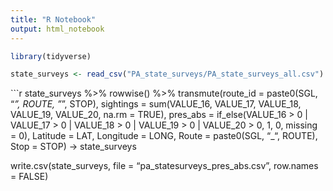 ```yaml
---
title: "R Notebook"
output: html_notebook
---
```


```r
library(tidyverse)
```

```r
state_surveys <- read_csv("PA_state_surveys/PA_state_surveys_all.csv")
```


```r
state_surveys %>%
  rowwise() %>%
  transmute(route_id = paste0(SGL, "_", ROUTE, "_", STOP),
            sightings = sum(VALUE_16, VALUE_17, VALUE_18, VALUE_19, VALUE_20, na.rm = TRUE),
            pres_abs = if_else(VALUE_16 > 0 | VALUE_17 > 0 | VALUE_18 > 0 | VALUE_19 > 0 | VALUE_20 > 0, 1, 0, missing = 0),
            Latitude = LAT,
            Longitude = LONG,
            Route = paste0(SGL, "_", ROUTE),
            Stop = STOP) ->
  state_surveys


write.csv(state_surveys, file = "pa_statesurveys_pres_abs.csv", row.names = FALSE)
